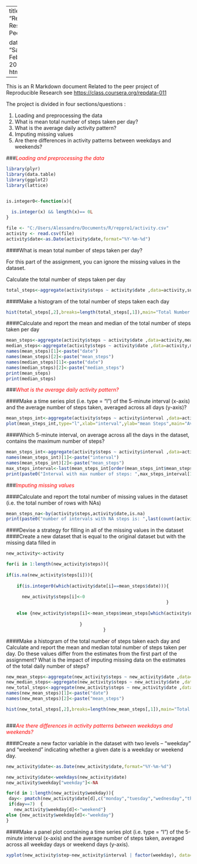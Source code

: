 
---
title: "Reproducible Research - Peer Project1"

date: "Saturday, February 14, 2015"
output: html_document
---

This is an R Markdown document Related to the peer project of Reproducible Research see <https://class.coursera.org/repdata-011> 

The project is divided in four sections/questions :

1. Loading and preprocessing the data
2. What is mean total number of steps taken per day?
3. What is the average daily activity pattern?
4. Imputing missing values
5. Are there differences in activity patterns between weekdays and weekends?


###*<font color='red'>Loading and preprocessing the data</font>*
```r
library(plyr)
library(data.table)
library(ggplot2)
library(lattice)


is.integer0<-function(x){
  
  is.integer(x) && length(x)== 0L
}

file <- "C:/Users/Alessandro/Documents/R/reppro1/activity.csv"
activity <- read.csv(file)
activity$date<-as.Date(activity$date,format="%Y-%m-%d")
```

####What is mean total number of steps taken per day?

For this part of the assignment, you can ignore the missing values in the dataset.

Calculate the total number of steps taken per day
```r
total_steps<-aggregate(activity$steps ~ activity$date ,data=activity,sum)

```

####Make a histogram of the total number of steps taken each day


```r
hist(total_steps[,2],breaks=length(total_steps[,1]),main="Total Number of Steps by Date",xlab="Total Steps")
```

####Calculate and report the mean and median of the total number of steps taken per day
```r
mean_steps<-aggregate(activity$steps ~ activity$date ,data=activity,mean)
median_steps<-aggregate(activity$steps ~ activity$date ,data=activity,median)
names(mean_steps)[1]<-paste("date")
names(mean_steps)[2]<-paste("mean_steps")
names(median_steps)[1]<-paste("date")
names(median_steps)[2]<-paste("median_steps")
print(mean_steps)
print(median_steps)
```

###*<font color='red'>What is the average daily activity pattern?</font>*

####Make a time series plot (i.e. type = "l") of the 5-minute interval (x-axis) and the average number of steps taken, averaged across all days (y-axis)?


```r
mean_steps_int<-aggregate(activity$steps ~ activity$interval ,data=activity,mean)
plot(mean_steps_int,type="l",xlab="interval",ylab="mean Steps",main="Average daily Activity Pattern")
```

####Which 5-minute interval, on average across all the days in the dataset, contains the maximum number of steps?

```r
mean_steps_int<-aggregate(activity$steps ~ activity$interval ,data=activity,mean)
names(mean_steps_int)[1]<-paste("interval")
names(mean_steps_int)[2]<-paste("mean_steps")
max_steps_interval<-last(mean_steps_int[order(mean_steps_int$mean_steps),])
print(paste0("Interval with max number of steps: ",max_steps_interval[1]))

```


###*<font color='red'>Imputing missing values</font>*

####Calculate and report the total number of missing values in the dataset (i.e. the total number of rows with NAs)
```r
mean_steps_na<-by(activity$steps,activity$date,is.na)
print(paste0("number of intervals with NA steps is: ",last(count(activity$steps))[2]))

```

####Devise a strategy for filling in all of the missing values in the dataset
####Create a new dataset that is equal to the original dataset but with the missing data filled in

```r
new_activity<-activity

for(i in 1:length(new_activity$steps)){
  
if(is.na(new_activity$steps[i])){
  
    if(is.integer0(which(activity$date[i]==mean_steps$date))){
  
      new_activity$steps[i]<-0
                                                             }
       
    else {new_activity$steps[i]<-mean_steps$mean_steps[which(activity$date[i]==mean_steps$date)]}
   
                            }
                                     }

```

####Make a histogram of the total number of steps taken each day and Calculate and report the mean and median total number of steps taken per day. Do these values differ from the estimates from the first part of the assignment? What is the impact of imputing missing data on the estimates of the total daily number of steps?
```r

new_mean_steps<-aggregate(new_activity$steps ~ new_activity$date ,data=new_activity,mean)
new_median_steps<-aggregate(new_activity$steps ~ new_activity$date ,data=new_activity,median)
new_total_steps<-aggregate(new_activity$steps ~ new_activity$date ,data=new_activity,sum)
names(new_mean_steps)[1]<-paste("date")
names(new_mean_steps)[2]<-paste("mean_steps")

hist(new_total_steps[,2],breaks=length(new_mean_steps[,1]),main="Total Number of Steps by Date",xlab="Total Steps")



```


###*<font color='red'>Are there differences in activity patterns between weekdays and weekends?</font>*


####Create a new factor variable in the dataset with two levels – “weekday” and “weekend” indicating whether a given date is a weekday or weekend day.


```r
new_activity$date<-as.Date(new_activity$date,format="%Y-%m-%d")

new_activity$date<-weekdays(new_activity$date)
new_activity$weekday["weekday"]<-NA

for(d in 1:length(new_activity$weekday)){
 day<- pmatch(new_activity$date[d],c("monday","tuesday","wednesday","thursday","friday","saturday","sunday"))
 if(day==7)  {
   new_activity$weekday[d]<-"weekend"}
else {new_activity$weekday[d]<-"weekday"}
}

```

####Make a panel plot containing a time series plot (i.e. type = "l") of the 5-minute interval (x-axis) and the average number of steps taken, averaged across all weekday days or weekend days (y-axis). 

```r
xyplot(new_activity$step~new_activity$interval | factor(weekday), data=new_activity, pch=19, xlab="Interval",  ylab="Number of steps",layout=c(1,2),type="l")

```


